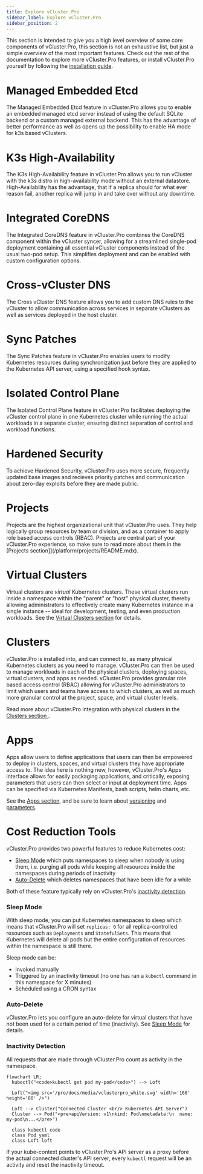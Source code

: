 ```yaml
---
title: Explore vCluster.Pro
sidebar_label: Explore vCluster.Pro
sidebar_position: 2
---
```


This section is intended to give you a high level overview of some core components of vCluster.Pro, this
section is not an exhaustive list, but just a simple overview of the most important features. Check out the rest of the
documentation to explore more vCluster.Pro features, or install vCluster.Pro yourself by
following the [installation guide](/platform/get-started/install.mdx).

# Managed Embedded Etcd

The Managed Embedded Etcd feature in vCluster.Pro allows you to enable an embedded managed etcd server instead of using the default SQLite backend or a custom managed external backend. This has the advantage of better performance as well as opens up the possibility to enable HA mode for k3s based vClusters.

# K3s High-Availability

The K3s High-Availability feature in vCluster.Pro allows you to run vCluster with the k3s distro in high-availability mode without an external datastore. High-Availability has the advantage, that if a replica should for what ever reason fail, another replica will jump in and take over without any downtime.

# Integrated CoreDNS

The Integrated CoreDNS feature in vCluster.Pro combines the CoreDNS component within the vCluster syncer, allowing for a streamlined single-pod deployment containing all essential vCluster components instead of the usual two-pod setup.
This simplifies deployment and can be enabled with custom configuration options.

# Cross-vCluster DNS
The Cross vCluster DNS feature allows you to add custom DNS rules to the vCluster to allow communication across services in separate vClusters as well as services deployed in the host cluster.

# Sync Patches

The Sync Patches feature in vCluster.Pro enables users to modify Kubernetes resources during synchronization just before they are applied to the Kubernetes API server, using a specified hook syntax.

# Isolated Control Plane

The Isolated Control Plane feature in vCluster.Pro facilitates deploying the vCluster control plane in one Kubernetes cluster while running the actual workloads in a separate cluster, ensuring distinct separation of control and workload functions.

# Hardened Security

To achieve Hardened Security, vCluster.Pro uses more secure, frequently updated base images and recieves priority patches and communication about zero-day exploits before they are made public.

# Projects

Projects are the highest organizational unit that vCluster.Pro uses. They help logically group resources by team or
division, and as a container to apply role based access controls (RBAC). Projects are central part of your vCluster.Pro experience, so make sure to read more about them
in the [Projects section]](/platform/projects/README.mdx).

# Virtual Clusters

Virtual clusters are _virtual_ Kubernetes clusters. These virtual clusters run inside
a namespace within the "parent" or "host" physical cluster, thereby allowing administrators to
effectively create many Kubernetes instance in a single instance -- ideal for development,
testing, and even production workloads. See the [Virtual Clusters section](/platform/virtual-clusters/README.mdx) for details.

# Clusters

vCluster.Pro is installed into, and can connect to, as many physical Kubernetes clusters as you need to
manage. vCluster.Pro can then be used to manage workloads in each of the physical clusters, deploying
spaces, virtual clusters, and apps as needed. vCluster.Pro provides granular role based access control
(RBAC) allowing for vCluster.Pro administrators to limit which users and teams have access to which
clusters, as well as much more granular control at the project, space, and virtual cluster levels.

Read more about vCluster.Pro integration with physical clusters in the [Clusters section ](/platform/clusters/README.mdx).

# Apps

Apps allow users to define applications that users can then be empowered to deploy in clusters,
spaces, and virtual clusters they have appropriate access to. The idea here is nothing new,
however, vCluster.Pro's Apps interface allows for easily packaging applications, and critically,
exposing parameters that users can then select or input at deployment time. Apps can be specified via Kubernetes Manifests,
bash scripts, helm charts, etc.

See the [Apps section](/platform/apps/README.mdx), and be sure to learn about [versioning](/platform/apps/versioning.mdx)
and [parameters](/platform/apps/parameters.mdx).

# Cost Reduction Tools

vCluster.Pro provides two powerful features to reduce Kubernetes cost:

- [Sleep Mode](#sleep-mode) which puts namespaces to sleep when nobody is using them, i.e.
  purging all pods while keeping all resources inside the namespaces during periods of inactivity
- [Auto-Delete](#auto-delete) which deletes namespaces that have been idle for a while

Both of these feature typically rely on vCluster.Pro's [inactivity detection](#inactivity-detection).

### Sleep Mode

With sleep mode, you can put Kubernetes namespaces to sleep which means that vCluster.Pro will set
`replicas: 0` for all replica-controlled resources such as `Deployments` and `StatefulSets`.
This means that Kubernetes will delete all pods but the entire configuration of resources within
the namespace is still there.

Sleep mode can be:

- Invoked manually
- Triggered by an inactivity timeout (no one has ran a `kubectl` command in this namespace for X
  minutes)
- Scheduled using a CRON syntax

### Auto-Delete

vCluster.Pro lets you configure an auto-delete for virtual clusters that have not been used for a certain
period of time (inactivity). See [Sleep Mode](/platform/virtual-clusters/sleep-mode.mdx) for details.


### Inactivity Detection

All requests that are made through vCluster.Pro count as activity in the namespace.

```mermaid
flowchart LR;
  kubectl("<code>kubectl get pod my-pod</code>") --> Loft

  Loft("<img src='/pro/docs/media/vclusterpro_white.svg' width='160' height='80' />")

  Loft --> Cluster("Connected Cluster <br/> Kubernetes API Server")
  Cluster --> Pod("<pre>apiVersion: v1\nkind: Pod\nmetadata:\n  name: my-pod\n...</pre>")

  class kubectl code
  class Pod yaml
  class Loft loft
```

If your kube-context points to vCluster.Pro's API server as a proxy before the actual connected
cluster's API server, every `kubectl` request will be an activity and reset the inactivity timeout.
